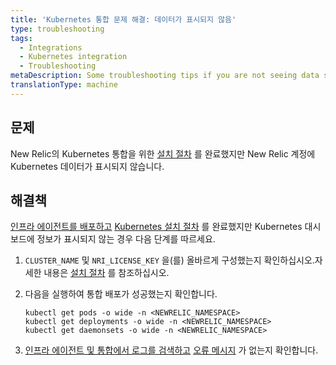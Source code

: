 ```yaml
---
title: 'Kubernetes 통합 문제 해결: 데이터가 표시되지 않음'
type: troubleshooting
tags:
  - Integrations
  - Kubernetes integration
  - Troubleshooting
metaDescription: Some troubleshooting tips if you are not seeing data show up for your New Relic Kubernetes integration.
translationType: machine
---
```


## 문제

New Relic의 Kubernetes 통합을 위한 [설치 절차](/docs/kubernetes-monitoring-integration#install) 를 완료했지만 New Relic 계정에 Kubernetes 데이터가 표시되지 않습니다.

## 해결책

[인프라 에이전트를 배포하고](/docs/infrastructure/install-infrastructure-agent/get-started/install-infrastructure-agent/#install) [Kubernetes 설치 절차](/docs/kubernetes-monitoring-integration#install) 를 완료했지만 Kubernetes 대시보드에 정보가 표시되지 않는 경우 다음 단계를 따르세요.

1. `CLUSTER_NAME` 및 `NRI_LICENSE_KEY` 을(를) 올바르게 구성했는지 확인하십시오.자세한 내용은 [설치 절차](/docs/integrations/host-integrations/host-integrations-list/kubernetes-monitoring-integration#install) 를 참조하십시오.

2. 다음을 실행하여 통합 배포가 성공했는지 확인합니다.

   ```
   kubectl get pods -o wide -n <NEWRELIC_NAMESPACE>
   kubectl get deployments -o wide -n <NEWRELIC_NAMESPACE>
   kubectl get daemonsets -o wide -n <NEWRELIC_NAMESPACE>
   ```

3. [인프라 에이전트 및 통합에서 로그를 검색하고](/docs/integrations/kubernetes-integration/troubleshooting/get-logs-version) [오류 메시지](/docs/integrations/host-integrations/troubleshooting/kubernetes-integration-troubleshooting-error-messages) 가 없는지 확인합니다.